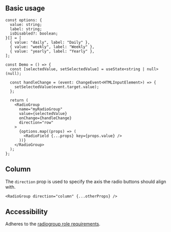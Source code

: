 
## Basic usage

<Preview>
  <DemoRadioGroup />
</Preview>

```tsx
const options: {
  value: string;
  label: string;
  isDisabled?: boolean;
}[] = [
  { value: "daily", label: "Daily" },
  { value: "weekly", label: "Weekly" },
  { value: "yearly", label: "Yearly" },
];

const Demo = () => {
  const [selectedValue, setSelectedValue] = useState<string | null>(null);

  const handleChange = (event: ChangeEvent<HTMLInputElement>) => {
    setSelectedValue(event.target.value);
  };

  return (
    <RadioGroup
      name="myRadioGroup"
      value={selectedValue}
      onChange={handleChange}
      direction="row"
    >
      {options.map((props) => (
        <RadioField {...props} key={props.value} />
      ))}
    </RadioGroup>
  );
};
```

## Column

The `direction` prop is used to specify the axis the radio buttons should align with.

<Preview>
  <DemoRadioGroup isColumn />
</Preview>

```tsx
<RadioGroup direction="column" {...otherProps} />
```

## Accessibility

Adheres to the [radiogroup role requirements](https://www.w3.org/TR/wai-aria-1.2/#radiogroup).
